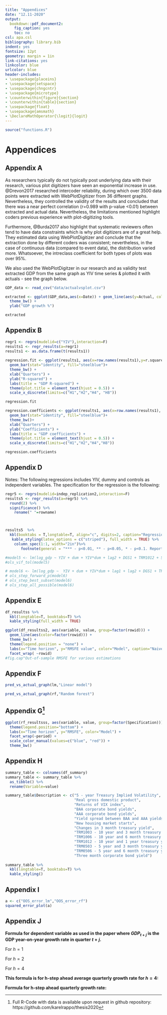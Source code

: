 ```yaml
---
title: "Appendices"
date: "12.11-2020"
output: 
  bookdown::pdf_document2:
    fig_caption: yes
    toc: no
csl: apa.csl
bibliography: library.bib
indent: yes
fontsize: 12pt
geometry: margin = 1in
link-citations: yes
linkcolor: blue
urlcolor: blue
header-includes:
- \usepackage{placeins}
- \usepackage{setspace}
- \usepackage{chngcntr}
- \usepackage{microtype}
- \counterwithin{figure}{section}
- \counterwithin{table}{section}
- \usepackage{float}
- \usepackage{amsmath}
- \DeclareMathOperator{\logit}{logit}
---
```


```r
source("functions.R")
```


# Appendices

## Appendix A

As researchers typically do not typically post underlying data with their research, various plot digitizers have seen an exponential increase in use. @Drevon2017 researched intercoder reliability, during which over 3500 data points were extracted with WebPlotDigitizer from 36 different graphs. Nevertheless, they controlled the validity of the results and concluded that there was a near perfect correlation (r=0.989 with p-value <0.01) between extracted and actual data. Nevertheless, the limitations mentioned highlight coders previous experience with plot-digitizing tools.

Furthermore, @Burda2017 also highlight that systematic reviewers often tend to have data constraints which is why plot digitizers are of a great help. They estimated data using WebPlotDigitizer and conclude that the extraction done by different coders was consistent; nevertheless, in the case of continuous data (compared to event data), the distribution varied more. Whatsoever, the intreclass coefficient for both types of plots was over 95%.

We also used the WebPlotDigitzer in our research and as validity test extracted GDP from the same graph as YIV time series & plotted it with actuals - see the graph below.



```r
GDP_data <- read_csv("data/actualvsplot.csv")

extracted <- ggplot(GDP_data,aes(x=Date)) + geom_line(aes(y=Actual, color="Actual"), color="red") + geom_line(aes(y=Extracted, color="Extracted"), color="blue") +
  theme_bw() +
  ylab("GDP growth %") 

extracted

```


\newpage
## Appendix B

```r
regr1 <- regrs(mudelid=c("YIV"),interaction=F)
results1 <- regr_results(a=regr1)
results1 <- as.data.frame(t(results1))
  
regression.fit <- ggplot(results1, aes(x=row.names(results1),y=r.squared))+
  geom_bar(stat="identity", fill="steelblue")+
  theme_bw() +
  xlab("Quarters") +
  ylab("R-squared") +
  labs(title = "GDP R-squared") + 
  theme(plot.title = element_text(hjust = 0.5)) +
  scale_x_discrete(limits=c("H1","H2","H4", "H8"))

regression.fit
```



```r

regression.coefficients <- ggplot(results1, aes(x=row.names(results1), y=YIV_estimate))+
  geom_bar(stat="identity", fill="steelblue")+
  theme_bw()+
  xlab("Quarters") +
  ylab("Coefficients") +
  labs(title = "GDP coefficients") +
  theme(plot.title = element_text(hjust = 0.5)) +
  scale_x_discrete(limits=c("H1","H2","H4","H8"))

regression.coefficients

```


\newpage
## Appendix D

Notes: The following regressions includes YIV, dummy and controls as independent variables. The specification for the regression is the following:

\begin{equation}
\sum_{j=1}^{j=H}log(1+GDP_{i,t+j})/H = \alpha_{H}+ \beta_{H} \sigma_{IV,t}^{INT} +\varepsilon_{t+H}
\end{equation}




```r
regr5 <- regrs(mudelid=indep_replication2,interaction=F)
results5 <- regr_results(a=regr5) %>%
  round(2) %>%
  significance() %>%
    rename(" "=rowname)



results5  %>%
  kbl(booktabs = T,longtable=T, align="c", digits=2, caption="Regression with state-dependency") %>%
   kable_styling(latex_options = c("striped"), full_width = TRUE) %>%
    column_spec(1:1, width="2in")%>%
       footnote(general = "*** - p<0.01, ** - p<0.05, * - p<0.1. Reported standard error is adjusted for heteroskedasticity")

#model5 <- lm(log_gdp ~ YIV + dum + YIV*dum + lag2 + DGS1 + TRM1012 + SRT03M + baa_aaa + VIX + housng + gz_spr + spy_logreturn, df)
#ols_vif_tol(model5)

# model6 <- lm(log_gdp ~  YIV + dum + YIV*dum + lag1 + lag2 + DGS1 + TRM1012 + SRT03M + baa_aaa + VIX + housng + gz_spr + spy_logreturn, df)
# ols_step_forward_p(model6)
# ols_step_best_subset(model6)
# ols_step_all_possible(model6)

```
\newpage

## Appendix E {#S:rmsfegraph}


```r

df_resultss %>%
  kbl(longtable=T, booktabs=T) %>%
  kable_styling(full_width = TRUE) 

```

```r

ggplot(df_resultss2, aes(variable, value, group=factor(rowid))) +
  geom_line(aes(color=factor(rowid))) +
  theme_bw() +
  theme(legend.position = "none") +
  labs(x="Time horizon", y="RMSFE value", color="Model", caption="Naive refers to regressions with GDP and its lags, TRM - term spreads, CRS - credit spreads") +
  facet_wrap( ~rowid)
#fig.cap"Out-of-sample RMSFE for various estimations

```
\newpage

## Appendix F

```r


pred_vs_actual_graph(lm,"Linear model") 

```

```r


pred_vs_actual_graph(rf,"Random forest")


```

\newpage
## Appendix G^[Full R-Code with data is available upon request in github repository: https://github.com/karelrappo/thesis2020]


```r

ggplot(rf_resultsss, aes(variable, value, group=factor(Specification))) + geom_line(aes(color=factor(Specification))) +
  theme(legend.position="bottom") +
  labs(x="Time horizon", y="RMSFE", color="Model") + 
  facet_wrap(~period) +
  scale_color_manual(values=c("blue", "red")) +
  theme_bw()

```


\newpage
## Appendix H

```r
summary_table <- colnames(df_summary)
summary_table <- summary_table %>%
  as_tibble() %>%
  rename(Variable=value)

summary_table$Description <- c("5 - year Treasury Implied Volatility",
                               "Real gross domestic product",
                               "Returns of VIX index",
                               "BAA corporate bond yields",
                               "AAA corporate bond yields",
                               "Yield spread between BAA and AAA yields",
                               "New housing market starts",
                               "Changes in 3 month treasury yield",
                               "TRM1003 - 10 year and 3 month treasury yield spread",
                               "TRM1006 - 10 year and 6 month treasury yield spread",
                               "TRM1012 - 10 year and 1 year treasury yield spread",
                               "TRM0503 - 5 year and 3 month treasury yield spread",
                               "TRM0506 - 5 year and 6 month treasury yield spread",
                               "Three month corporate bond yield")
  
summary_table %>%
  kbl(longtable=T, booktabs=T) %>%
  kable_styling() 
```

\newpage
## Appendix I


```r
a <- c("OOS_error_lm","OOS_error_rf")
squared_error_plot(a)
```

\newpage
## Appendix J {#S:BSnote}

**Formula for dependent variable as used in the paper where $GDP_{t+j}$ is the GDP year-on-year growth rate in quarter $t+j$.**

\begin{equation}
\frac{1}{h}\sum_{j=1}^{j=h} \ln (1 + GDP_{t+j}) (\#eq:BS_note)
\end{equation}

For $h=1$

\begin{align}
\ln (1 + GDP_{t+1}) & = \ln \left(1 + \frac{y_{t+1} - y_{t-3}}{y_{t-3}}\right) = \\
&= \ln \left(1 + \frac{y_{t+1}}{y_{t-3}-1} \right) = \ln \left(\frac{y_{t+1}}{y_{t-3}} \right) = \\
&= \ln y_{t+1} - \ln y_{t-3} = \\
&= \ln y_{t+1} - \ln y_{t} + \ln y_{t} - \ln y_{t-1} + \ln y_{t-1}  - \ln y_{t-2} + \ln y_{t-2} - \ln y_{t-3} = \\
&= (\ln y_{t+1} - \ln y_{t}) + (\ln y_{t} - \ln y_{t-1}) + (\ln y_{t-1}  - \ln y_{t-2}) + (\ln y_{t-2} - \ln y_{t-3}) = \\
&= \Delta \ln y_{t+1} + \Delta \ln y_{t} + \Delta \ln y_{t-1} + \Delta \ln y_{t-2}
\end{align}


For $h=2$

\begin{align}
&\frac{1}{2}( \ln (1 + GDP_{t+2}) + \ln (1 + GDP_{t+1}) ) = \\
&= \frac{1}{2}( \Delta \ln y_{t+2} + \Delta \ln y_{t+1} + \Delta \ln y_{t} + \Delta \ln y_{t-1} +  \Delta \ln y_{t+1} + \Delta \ln y_{t} + \Delta \ln y_{t-1} + \Delta \ln y_{t-2}) =\\
&= \frac{1}{2}( \Delta \ln y_{t+2} + 2\Delta \ln y_{t+1} + 2\Delta \ln y_{t} + 2\Delta \ln y_{t-1} + \Delta \ln y_{t-2}) 
\end{align}


For $h=4$

\begin{align}
&\frac{1}{4}( \ln (1 + GDP_{t+4}) + \ln (1 + GDP_{t+3}) +  \ln (1 + GDP_{t+2}) + \ln (1 + GDP_{t+1})) = \\
&= \frac{1}{4}(
\Delta \ln y_{t+4} + \Delta \ln y_{t+3} + \Delta \ln y_{t+2} + \Delta \ln y_{t+1} + \\ 
&+\Delta \ln y_{t+3} + \Delta \ln y_{t+2} + \Delta \ln y_{t+1} + \Delta \ln y_{t} +\\
&+\Delta \ln y_{t+2} + \Delta \ln y_{t+1} + \Delta \ln y_{t} + \Delta \ln y_{t-1} + \\
&+\Delta \ln y_{t+1} + \Delta \ln y_{t} + \Delta \ln y_{t-1} + \Delta \ln y_{t-2} + ) =\\
&= \frac{1}{4}( \Delta \ln y_{t+4} +2 \Delta \ln y_{t+3} + 3\Delta \ln y_{t+2} + 4\Delta \ln y_{t+1} + 3\Delta \ln y_{t} + 2\Delta \ln y_{t-1} + \Delta \ln y_{t-2}) 
\end{align}


**This formula is for h-step ahead average quarterly growth rate for $h=4$:**

\begin{align}
&\frac{1}{4}( \ln (1 + GDP_{t+4})) = \\
&= \frac{1}{4}(
\Delta \ln y_{t+4} + \Delta \ln y_{t+3} + \Delta \ln y_{t+2} + \Delta \ln y_{t+1})
\end{align}

**Formula for h-step ahead quarterly growth rate:**

\begin{align}
\Delta \ln y_{t+4} 
\end{align}

